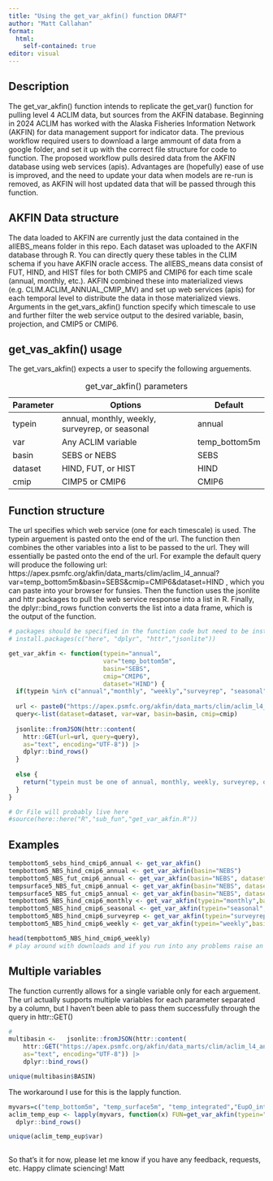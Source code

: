 ---
title: "Using the get_var_akfin() function DRAFT"
author: "Matt Callahan"
format: 
  html:
    self-contained: true
editor: visual
---

## Description

The get_var_akfin() function intends to replicate the get_var() function for pulling level 4 ACLIM data, but sources from the AKFIN database. Beginning in 2024 ACLIM has worked with the Alaska Fisheries Information Network (AKFIN) for data management support for indicator data. The previous workflow required users to download a large ammount of data from a google folder, and set it up with the correct file structure for code to function. The proposed workflow pulls desired data from the AKFIN database using web services (apis). Advantages are (hopefully) ease of use is improved, and the need to update your data when models are re-run is removed, as AKFIN will host updated data that will be passed through this function.

## AKFIN Data structure

The data loaded to AKFIN are currently just the data contained in the allEBS_means folder in this repo. Each dataset was uploaded to the AKFIN database through R. You can directly query these tables in the CLIM schema if you have AKFIN oracle access. The allEBS_means data consist of FUT, HIND, and HIST files for both CMIP5 and CMIP6 for each time scale (annual, monthly, etc.). AKFIN combined these into materialized views (e.g. CLIM.ACLIM_ANNUAL_CMIP_MV) and set up web services (apis) for each temporal level to distribute the data in those materialized views. Arguments in the get_vars_akfin() function specify which timescale to use and further filter the web service output to the desired variable, basin, projection, and CMIP5 or CMIP6.

## get_vas_akfin() usage

The get_vars_akfin() expects a user to specify the following arguements.

| Parameter | Options                                         | Default       |
|-----------|-------------------------------------------------|---------------|
| typein    | annual, monthly, weekly, surveyrep, or seasonal | annual        |
| var       | Any ACLIM variable                              | temp_bottom5m |
| basin     | SEBS or NEBS                                    | SEBS          |
| dataset   | HIND, FUT, or HIST                              | HIND          |
| cmip      | CIMP5 or CMIP6                                  | CMIP6         |

: get_var_akfin() parameters

## Function structure
The url specifies which web service (one for each timescale) is used. The typein arguement is pasted onto the end of the url.
The function then combines the other variables into a list to be passed to the url. They will essentially be pasted onto the end of the url. For example the default query will produce the following url: https://apex.psmfc.org/akfin/data_marts/clim/aclim_l4_annual?var=temp_bottom5m&basin=SEBS&cmip=CMIP6&dataset=HIND , which you can paste into your browser for funsies. 
Then the function uses the jsonlite and httr packages to pull the web service response into a list in R.
Finally, the dplyr::bind_rows function converts the list into a data frame, which is the output of the function.

```{r}
# packages should be specified in the function code but need to be installed
# install.packages(c("here", "dplyr", "httr","jsonlite"))

get_var_akfin <- function(typein="annual",
                          var="temp_bottom5m",
                          basin="SEBS",
                          cmip="CMIP6",
                          dataset="HIND") {
  if(typein %in% c("annual","monthly", "weekly","surveyrep", "seasonal")) {
    
  url <- paste0("https://apex.psmfc.org/akfin/data_marts/clim/aclim_l4_",typein)
  query<-list(dataset=dataset, var=var, basin=basin, cmip=cmip)
  
  jsonlite::fromJSON(httr::content(
    httr::GET(url=url, query=query),
    as="text", encoding="UTF-8")) |>
    dplyr::bind_rows()
  }
    
  else {
    return("typein must be one of annual, monthly, weekly, surveyrep, or seasonal. Otherwise more error messages coming later")
  }
}

# Or File will probably live here
#source(here::here("R","sub_fun","get_var_akfin.R"))
```


## Examples
```{r}
tempbottom5_sebs_hind_cmip6_annual <- get_var_akfin()
tempbottom5_NBS_hind_cmip6_annual <- get_var_akfin(basin="NEBS")
tempbottom5_NBS_fut_cmip6_annual <- get_var_akfin(basin="NEBS", dataset = "FUT")
tempsurface5_NBS_fut_cmip6_annual <- get_var_akfin(basin="NEBS", dataset = "FUT", var="temp_surface5m")
tempsurface5_NBS_fut_cmip5_annual <- get_var_akfin(basin="NEBS", dataset = "FUT", var="temp_surface5m", cmip="CMIP5")
tempbottom5_NBS_hind_cmip6_monthly <- get_var_akfin(typein="monthly",basin="NEBS", dataset = "HIND", var="temp_bottom5m", cmip="CMIP6")
tempbottom5_NBS_hind_cmip6_seasonal <- get_var_akfin(typein="seasonal",basin="NEBS", dataset = "HIND", var="temp_bottom5m", cmip="CMIP6")
tempbottom5_NBS_hind_cmip6_surveyrep <- get_var_akfin(typein="surveyrep",basin="NEBS", dataset = "HIND", var="temp_bottom5m", cmip="CMIP6")
tempbottom5_NBS_hind_cmip6_weekly <- get_var_akfin(typein="weekly",basin="NEBS", dataset = "HIND", var="temp_bottom5m", cmip="CMIP6")

head(tempbottom5_NBS_hind_cmip6_weekly)
# play around with downloads and if you run into any problems raise an issue.
```

## Multiple variables
The function currently allows for a single variable only for each arguement. 
The url actually supports multiple variables for each parameter separated by a column, but I haven't been able to pass them successfully through the query in httr::GET()
```{r}
# 
multibasin <-   jsonlite::fromJSON(httr::content(
    httr::GET("https://apex.psmfc.org/akfin/data_marts/clim/aclim_l4_annual?var=temp_bottom5m&basin=SEBS,NEBS&cmip=CMIP6&dataset=HIND"),
    as="text", encoding="UTF-8")) |>
    dplyr::bind_rows()

unique(multibasin$BASIN)
```
The workaround I use for this is the lapply function.
```{r}
myvars=c("temp_bottom5m", "temp_surface5m", "temp_integrated","EupO_integrated","EupS_integrated")
aclim_temp_eup <- lapply(myvars, function(x) FUN=get_var_akfin(typein="surveyrep",basin="NEBS", dataset = "HIND", var=x, cmip="CMIP6")) |>
  dplyr::bind_rows()

unique(aclim_temp_eup$var)
                         
```

So that's it for now, please let me know if you have any feedback, requests, etc.
Happy climate sciencing!
Matt
